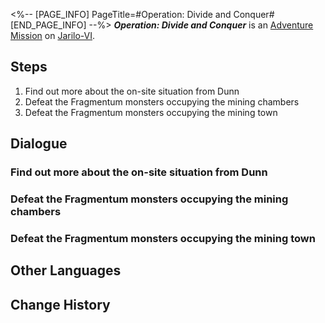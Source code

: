 <%-- [PAGE_INFO]
PageTitle=#Operation: Divide and Conquer#
[END_PAGE_INFO] --%>
{{Stub|Dialogue.}}
{{Mission Infobox
|id            = 2011410
|title         = 
|image         = <!--Mission Operation Divide and Conquer.png-->
|type          = Adventure
|event_name    = 
|chapter       = 
|requirements  = {{subst:void|<!--Unknown: {"Type":"Manual"}-->}}
|summary       = <!--official mission summary from Fate's Atlas-->
|characters    = Trailblazer
|startLocation = [[Jarilo-VI]] - [[Great Mine]]
|world         = Jarilo-VI
|area          = Great Mine
|prev          = 
|next          = 
|rewards       = 
}}
'''''Operation: Divide and Conquer''''' is an [[Adventure Mission]] on [[Jarilo-VI]].

==Steps==
# Find out more about the on-site situation from Dunn
# Defeat the Fragmentum monsters occupying the mining chambers
# Defeat the Fragmentum monsters occupying the mining town

<!--
==Gameplay Notes==

--><!--
==Trial Character==

-->
==Dialogue==
{{Stub Dialogue}}

===Find out more about the on-site situation from Dunn{{subst:void|<!--201141001-->}}===
{{Mission Description|type=adventure|location=Great Mine|Find out more about the on-site situation from Dunn}}
{{Dialogue Start}}
:{{tx}}
{{Dialogue End}}

===Defeat the Fragmentum monsters occupying the mining chambers{{subst:void|<!--201141003-->}}===
{{Mission Description|type=adventure|location=Great Mine|update|Under the Silvermane Guard's command, defeat the Fragmentum creatures occupying the mining chambers}}
{{Dialogue Start}}
:{{tx}}
{{Dialogue End}}

===Defeat the Fragmentum monsters occupying the mining town{{subst:void|<!--201141004-->}}===
{{Mission Description|type=adventure|location=Great Mine|update|Under the Silvermane Guard's command, defeat the Fragmentum creatures occupying the mining town}}
{{Dialogue Start}}
:{{tx}}
{{Dialogue End}}

==Other Languages==
{{Other Languages
|en   = Operation: Divide and Conquer
|zhs  = 逆分治策略
|zht  = 逆分治策略
|ja   = 逆分治策
|ko   = 역분할 전략
|es   = Operación divide y vencerás
|fr   = Opération&nbsp;: diviser et conquérir
|ru   = Операция «Разделяй и властвуй»
|th   = กลยุทธ์แบ่งแยกและพิชิต
|vi   = Chiến Lược Chia Để Trị Đảo Ngược
|de   = Operation: Teilen und Erobern
|id   = Operasi Pembagian dan Penaklukan
|pt   = Operação: Dividir e Conquistar
}}

==Change History==
{{Change History|1.0}}
